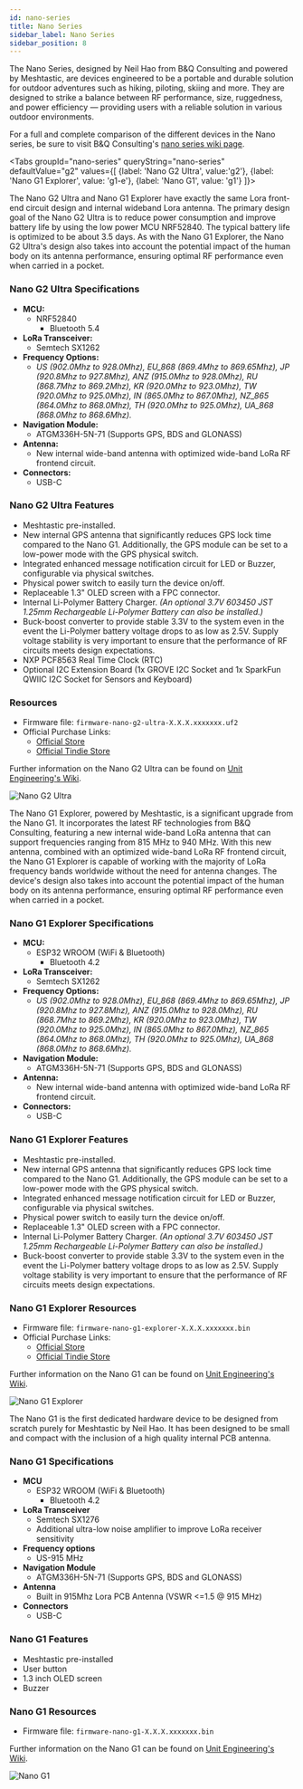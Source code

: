 ```yaml
---
id: nano-series
title: Nano Series
sidebar_label: Nano Series
sidebar_position: 8
---
```



The Nano Series, designed by Neil Hao from B&Q Consulting and powered by Meshtastic, are devices engineered to be a portable and durable solution for outdoor adventures such as hiking, piloting, skiing and more. They are designed to strike a balance between RF performance, size, ruggedness, and power efficiency — providing users with a reliable solution in various outdoor environments.

For a full and complete comparison of the different devices in the Nano series, be sure to visit B&Q Consulting's [nano series wiki page](https://wiki.uniteng.com/en/meshtastic#nano-edition).

<Tabs
groupId="nano-series"
queryString="nano-series"
defaultValue="g2"
values={[
{label: 'Nano G2 Ultra', value:'g2'},
{label: 'Nano G1 Explorer', value: 'g1-e'},
{label: 'Nano G1', value: 'g1'}
]}>

<TabItem value="g2">

The Nano G2 Ultra and Nano G1 Explorer have exactly the same Lora front-end circuit design and internal wideband Lora antenna. The primary design goal of the Nano G2 Ultra is to reduce power consumption and improve battery life by using the low power MCU NRF52840. The typical battery life is optimized to be about 3.5 days. As with the Nano G1 Explorer, the Nano G2 Ultra's design also takes into account the potential impact of the human body on its antenna performance, ensuring optimal RF performance even when carried in a pocket.

### Nano G2 Ultra Specifications

- **MCU:**
  - NRF52840
    - Bluetooth 5.4
- **LoRa Transceiver:**
  - Semtech SX1262
- **Frequency Options:**
  - _US (902.0Mhz to 928.0Mhz), EU_868 (869.4Mhz to 869.65Mhz), JP (920.8Mhz to 927.8Mhz), ANZ (915.0Mhz to 928.0Mhz), RU (868.7Mhz to 869.2Mhz), KR (920.0Mhz to 923.0Mhz), TW (920.0Mhz to 925.0Mhz), IN (865.0Mhz to 867.0Mhz), NZ_865 (864.0Mhz to 868.0Mhz), TH (920.0Mhz to 925.0Mhz), UA_868 (868.0Mhz to 868.6Mhz)._
- **Navigation Module:**
  - ATGM336H-5N-71 (Supports GPS, BDS and GLONASS)
- **Antenna:**
  - New internal wide-band antenna with optimized wide-band LoRa RF frontend circuit.
- **Connectors:**
  - USB-C

### Nano G2 Ultra Features

- Meshtastic pre-installed.
- New internal GPS antenna that significantly reduces GPS lock time compared to the Nano G1. Additionally, the GPS module can be set to a low-power mode with the GPS physical switch.
- Integrated enhanced message notification circuit for LED or Buzzer, configurable via physical switches.
- Physical power switch to easily turn the device on/off.
- Replaceable 1.3" OLED screen with a FPC connector.
- Internal Li-Polymer Battery Charger. _(An optional 3.7V 603450 JST 1.25mm Rechargeable Li-Polymer Battery can also be installed.)_
- Buck-boost converter to provide stable 3.3V to the system even in the event the Li-Polymer battery voltage drops to as low as 2.5V. Supply voltage stability is very important to ensure that the performance of RF circuits meets design expectations.
- NXP PCF8563 Real Time Clock (RTC)
- Optional I2C Extension Board (1x GROVE I2C Socket and 1x SparkFun QWIIC I2C Socket for Sensors and Keyboard)

### Resources

- Firmware file: `firmware-nano-g2-ultra-X.X.X.xxxxxxx.uf2`
- Official Purchase Links:
  - [Official Store](https://shop.uniteng.com/product/meshtastic-mesh-device-nano-g2-ultra/)
  - [Official Tindie Store](https://www.tindie.com/products/neilhao/meshtastic-mesh-device-nano-g2-ultra/)

Further information on the Nano G2 Ultra can be found on [Unit Engineering's Wiki](https://wiki.uniteng.com/en/meshtastic/nano-g2-ultra).

![Nano G2 Ultra](/img/hardware/nano_g2_ultra.jpeg)

</TabItem>
 <TabItem value="g1-e">

The Nano G1 Explorer, powered by Meshtastic, is a significant upgrade from the Nano G1. It incorporates the latest RF technologies from B&Q Consulting, featuring a new internal wide-band LoRa antenna that can support frequencies ranging from 815 MHz to 940 MHz. With this new antenna, combined with an optimized wide-band LoRa RF frontend circuit, the Nano G1 Explorer is capable of working with the majority of LoRa frequency bands worldwide without the need for antenna changes. The device's design also takes into account the potential impact of the human body on its antenna performance, ensuring optimal RF performance even when carried in a pocket.

### Nano G1 Explorer Specifications

- **MCU:**
  - ESP32 WROOM (WiFi & Bluetooth)
    - Bluetooth 4.2
- **LoRa Transceiver:**
  - Semtech SX1262
- **Frequency Options:**
  - _US (902.0Mhz to 928.0Mhz), EU_868 (869.4Mhz to 869.65Mhz), JP (920.8Mhz to 927.8Mhz), ANZ (915.0Mhz to 928.0Mhz), RU (868.7Mhz to 869.2Mhz), KR (920.0Mhz to 923.0Mhz), TW (920.0Mhz to 925.0Mhz), IN (865.0Mhz to 867.0Mhz), NZ_865 (864.0Mhz to 868.0Mhz), TH (920.0Mhz to 925.0Mhz), UA_868 (868.0Mhz to 868.6Mhz)._
- **Navigation Module:**
  - ATGM336H-5N-71 (Supports GPS, BDS and GLONASS)
- **Antenna:**
  - New internal wide-band antenna with optimized wide-band LoRa RF frontend circuit.
- **Connectors:**
  - USB-C

### Nano G1 Explorer Features

- Meshtastic pre-installed.
- New internal GPS antenna that significantly reduces GPS lock time compared to the Nano G1. Additionally, the GPS module can be set to a low-power mode with the GPS physical switch.
- Integrated enhanced message notification circuit for LED or Buzzer, configurable via physical switches.
- Physical power switch to easily turn the device on/off.
- Replaceable 1.3" OLED screen with a FPC connector.
- Internal Li-Polymer Battery Charger. _(An optional 3.7V 603450 JST 1.25mm Rechargeable Li-Polymer Battery can also be installed.)_
- Buck-boost converter to provide stable 3.3V to the system even in the event the Li-Polymer battery voltage drops to as low as 2.5V. Supply voltage stability is very important to ensure that the performance of RF circuits meets design expectations.

### Nano G1 Explorer Resources

- Firmware file: `firmware-nano-g1-explorer-X.X.X.xxxxxxx.bin`
- Official Purchase Links:
  - [Official Store](https://shop.uniteng.com/product/meshtastic-mesh-device-nano-edition/)
  - [Official Tindie Store](https://www.tindie.com/products/neilhao/meshtastic-mesh-device-nano-g1-explorer/)

Further information on the Nano G1 can be found on [Unit Engineering's Wiki](https://wiki.uniteng.com/en/meshtastic/nano-g1-explorer).

![Nano G1 Explorer](/img/hardware/nano_g1_explorer.jpeg)

</TabItem>
<TabItem value="g1">

The Nano G1 is the first dedicated hardware device to be designed from scratch purely for Meshtastic by Neil Hao. It has been designed to be small and compact with the inclusion of a high quality internal PCB antenna.

### Nano G1 Specifications

- **MCU**
  - ESP32 WROOM (WiFi & Bluetooth)
    - Bluetooth 4.2
- **LoRa Transceiver**
  - Semtech SX1276
  - Additional ultra-low noise amplifier to improve LoRa receiver sensitivity
- **Frequency options**
  - US-915 MHz
- **Navigation Module**
  - ATGM336H-5N-71 (Supports GPS, BDS and GLONASS)
- **Antenna**
  - Built in 915Mhz Lora PCB Antenna (VSWR \<=1.5 @ 915 MHz)
- **Connectors**
  - USB-C

### Nano G1 Features

- Meshtastic pre-installed
- User button
- 1.3 inch OLED screen
- Buzzer

### Nano G1 Resources

- Firmware file: `firmware-nano-g1-X.X.X.xxxxxxx.bin`

Further information on the Nano G1 can be found on [Unit Engineering's Wiki](https://uniteng.com/wiki/doku.php?id=meshtastic:nano).

![Nano G1](/img/hardware/nano-g1-front.jpg)

</TabItem>
</Tabs>
